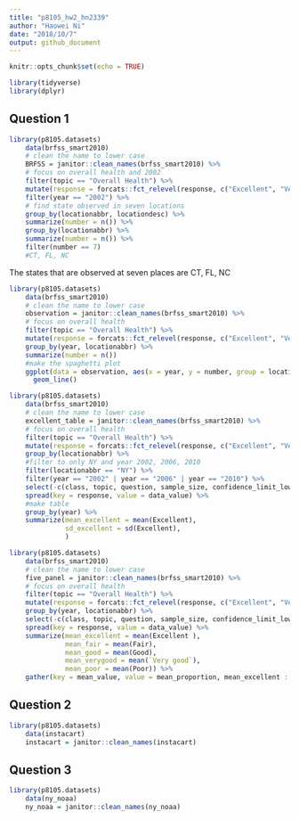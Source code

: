 ```yaml
---
title: "p8105_hw2_hn2339"
author: "Haowei Ni"
date: "2018/10/7"
output: github_document
---
```


```r
knitr::opts_chunk$set(echo = TRUE)
```

```r
library(tidyverse)
library(dplyr)
```

## Question 1 

```r
library(p8105.datasets)
    data(brfss_smart2010) 
    # clean the name to lower case
    BRFSS = janitor::clean_names(brfss_smart2010) %>% 
    # focus on overall health and 2002 
    filter(topic == "Overall Health") %>%
    mutate(response = forcats::fct_relevel(response, c("Excellent", "Very good", "Good", "Fair", "Poor"))) %>%
    filter(year == "2002") %>%
    # find state observed in seven locations 
    group_by(locationabbr, locationdesc) %>%
    summarize(number = n()) %>%
    group_by(locationabbr) %>%
    summarize(number = n()) %>%
    filter(number == 7)
    #CT, FL, NC
```
The states that are observed at seven places are CT, FL, NC 
```r
library(p8105.datasets)
    data(brfss_smart2010) 
    # clean the name to lower case
    observation = janitor::clean_names(brfss_smart2010) %>% 
    # focus on overall health 
    filter(topic == "Overall Health") %>%
    mutate(response = forcats::fct_relevel(response, c("Excellent", "Very good", "Good", "Fair", "Poor"))) %>%
    group_by(year, locationabbr) %>%
    summarize(number = n())
    #make the spaghetti plot 
    ggplot(data = observation, aes(x = year, y = number, group = locationabbr)) +
      geom_line()
```

```r
library(p8105.datasets)
    data(brfss_smart2010) 
    # clean the name to lower case
    excellent_table = janitor::clean_names(brfss_smart2010) %>% 
    # focus on overall health 
    filter(topic == "Overall Health") %>%
    mutate(response = forcats::fct_relevel(response, c("Excellent", "Very good", "Good", "Fair", "Poor"))) %>%
    group_by(locationabbr) %>%
    #filter to only NY and year 2002, 2006, 2010 
    filter(locationabbr == "NY") %>%
    filter(year == "2002" | year == "2006" | year == "2010") %>%
    select(-c(class, topic, question, sample_size, confidence_limit_low:geo_location)) %>%
    spread(key = response, value = data_value) %>%
    #make table 
    group_by(year) %>%
    summarize(mean_excellent = mean(Excellent),
              sd_excellent = sd(Excellent),
              )
```

```r
library(p8105.datasets)
    data(brfss_smart2010) 
    # clean the name to lower case
    five_panel = janitor::clean_names(brfss_smart2010) %>% 
    # focus on overall health 
    filter(topic == "Overall Health") %>%
    mutate(response = forcats::fct_relevel(response, c("Excellent", "Very good", "Good", "Fair", "Poor"))) %>%
    group_by(year, locationabbr) %>% 
    select(-c(class, topic, question, sample_size, confidence_limit_low:geo_location)) %>%
    spread(key = response, value = data_value) %>%
    summarize(mean_excellent = mean(Excellent ),
              mean_fair = mean(Fair),
              mean_good = mean(Good),
              mean_verygood = mean(`Very good`),
              mean_poor = mean(Poor)) %>%
    gather(key = mean_value, value = mean_proportion, mean_excellent : mean_poor)
```

    
  


## Question 2 

```r
library(p8105.datasets)
    data(instacart) 
    instacart = janitor::clean_names(instacart)
```

## Question 3 

```r
library(p8105.datasets)
    data(ny_noaa) 
    ny_noaa = janitor::clean_names(ny_noaa)
```

